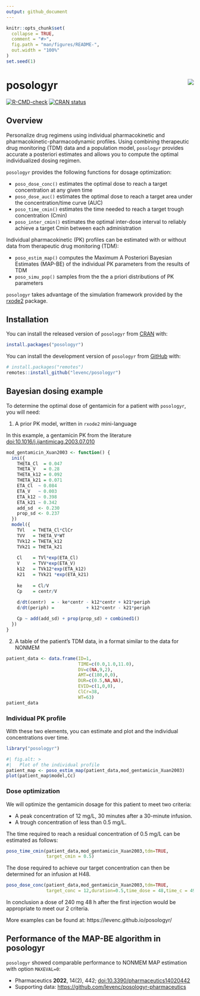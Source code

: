```yaml
---
output: github_document
---
```


<!-- README.md is generated from README.Rmd. Please edit that file -->

```r
knitr::opts_chunk$set(
  collapse = TRUE,
  comment = "#>",
  fig.path = "man/figures/README-",
  out.width = "100%"
)
set.seed(1)
```

# posologyr [<img src="man/figures/logo_120.png"  align="right" />](https://github.com/levenc/posologyr/)

<!-- badges: start -->
[![R-CMD-check](https://github.com/levenc/posologyr/actions/workflows/R-CMD-check.yaml/badge.svg)](https://github.com/levenc/posologyr/actions/workflows/R-CMD-check.yaml)
[![CRAN status](https://www.r-pkg.org/badges/version/posologyr)](https://CRAN.R-project.org/package=posologyr)
<!-- badges: end -->

## Overview

Personalize drug regimens using individual pharmacokinetic and
pharmacokinetic-pharmacodynamic profiles. Using combining therapeutic drug
monitoring (TDM) data and a population model, `posologyr` provides accurate a
posteriori estimates and allows you to compute the optimal individualized dosing
regimen.

`posologyr` provides the following functions for dosage optimization:

+ `poso_dose_conc()` estimates the optimal dose to reach a target concentration at any given time
+ `poso_dose_auc()` estimates the optimal dose to reach a target area under the concentration/time curve (AUC)
+ `poso_time_cmin()` estimates the time needed to reach a target trough concentration (Cmin)
+ `poso_inter_cmin()` estimates the optimal inter-dose interval to reliably achieve a target Cmin between each administration 

Individual pharmacokinetic (PK) profiles can be estimated with or without data from therapeutic drug monitoring (TDM):

+ `poso_estim_map()` computes the Maximum A Posteriori Bayesian Estimates (MAP-BE) of the individual PK parameters from the results of TDM
+ `poso_simu_pop()` samples from the the a priori distributions of PK parameters

`posologyr` takes advantage of the simulation framework provided by the
[rxode2](https://github.com/nlmixr2/rxode2) package.

## Installation

You can install the released version of `posologyr` from
[CRAN](https://CRAN.R-project.org) with:

``` r
install.packages("posologyr")
``` 

You can install the development version of `posologyr` from 
[GitHub](https://github.com/) with:

```r
# install.packages("remotes")
remotes::install_github("levenc/posologyr")
```

## Bayesian dosing example

To determine the optimal dose of gentamicin for a patient with `posologyr`, you will need:

1. A prior PK model, written in `rxode2` mini-language

In this example, a gentamicin PK from the literature <doi:10.1016/j.ijantimicag.2003.07.010>

```r
mod_gentamicin_Xuan2003 <- function() {
  ini({
    THETA_Cl  = 0.047
    THETA_V   = 0.28
    THETA_k12 = 0.092
    THETA_k21 = 0.071
    ETA_Cl  ~ 0.084
    ETA_V   ~ 0.003
    ETA_k12 ~ 0.398
    ETA_k21 ~ 0.342
    add_sd  <- 0.230
    prop_sd <- 0.237
  })
  model({
    TVl   = THETA_Cl*ClCr
    TVV   = THETA_V*WT
    TVk12 = THETA_k12
    TVk21 = THETA_k21
    
    Cl    = TVl*exp(ETA_Cl)
    V     = TVV*exp(ETA_V)
    k12   = TVk12*exp(ETA_k12)
    k21   = TVk21 *exp(ETA_k21)
    
    ke    = Cl/V
    Cp    = centr/V
    
    d/dt(centr)  = - ke*centr - k12*centr + k21*periph
    d/dt(periph) =            + k12*centr - k21*periph

    Cp ~ add(add_sd) + prop(prop_sd) + combined1()
  })
}
```

2. A table of the patient's TDM data, in a format similar to the data for NONMEM

```r
patient_data <- data.frame(ID=1,
                           TIME=c(0.0,1.0,11.0),
                           DV=c(NA,9,2),
                           AMT=c(180,0,0),
                           DUR=c(0.5,NA,NA),
                           EVID=c(1,0,0),
                           ClCr=38,
                           WT=63)
patient_data
```


### Individual PK profile

With these two elements, you can estimate and plot and the individual concentrations over time.

```r
library("posologyr")
```

```r
#| fig.alt: >
#|   Plot of the individual profile
patient_map <- poso_estim_map(patient_data,mod_gentamicin_Xuan2003)
plot(patient_map$model,Cc)
```

### Dose optimization

We will optimize the gentamicin dosage for this patient to meet two criteria:

+ A peak concentration of 12 mg/L, 30 minutes after a 30-minute infusion.
+ A trough concentration of less than 0.5 mg/L.

The time required to reach a residual concentration of 0.5 mg/L can be estimated as follows:

```r
poso_time_cmin(patient_data,mod_gentamicin_Xuan2003,tdm=TRUE,
               target_cmin = 0.5)
```

The dose required to achieve our target concentration can then be determined for an infusion at H48.

```r
poso_dose_conc(patient_data,mod_gentamicin_Xuan2003,tdm=TRUE,
               target_conc = 12,duration=0.5,time_dose = 48,time_c = 49)
```

In conclusion a dose of 240 mg 48 h after the first injection would be appropriate to meet our 2 criteria.

More examples can be found at: https://levenc.github.io/posologyr/

## Performance of the MAP-BE algorithm in posologyr
`posologyr` showed comparable performance to NONMEM MAP estimation with option `MAXEVAL=0`:

* Pharmaceutics **2022**, 14(2), 442; [doi:10.3390/pharmaceutics14020442](https://doi.org/10.3390/pharmaceutics14020442)
* Supporting data: [https://github.com/levenc/posologyr-pharmaceutics](https://github.com/levenc/posologyr-pharmaceutics)
